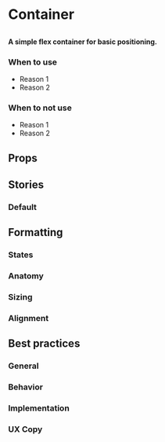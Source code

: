 
# Container

##

<h4>
	A simple flex container for basic positioning.
</h4>

<Canvas>
  <Story id="components-container--default" />
</Canvas>

### When to use 
- Reason 1
- Reason 2

### When to not use
- Reason 1
- Reason 2

## Props

<ArgsTable of={Container} />

## Stories

### Default 

<Canvas>
  <Story id="components-container--default" />
</Canvas>

## Formatting

### States

### Anatomy 

### Sizing

### Alignment


## Best practices

### General

### Behavior

### Implementation

### UX Copy
